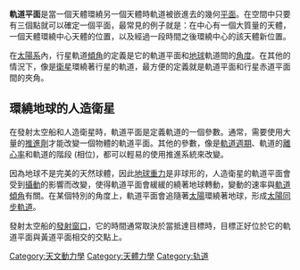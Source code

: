 '''軌道平面'''是當一個天體環繞另一個天體時軌道被嵌進去的幾何[[平面_(數學)|平面]]。在空間中只要有三個點就可以確定一個平面，最常見的例子就是：在中心有一個大質量的天體，一個天體環繞中心天體的位置，以及經過一段時間之後環繞中心的該天體新位置。

在[[太陽系|太陽系]]內，行星軌道[[傾角|傾角]]的定義是它的軌道平面和[[地球|地球]]軌道間的[[角度|角度]]。在其他的情況下，像是[[衛星|衛星]]環繞著行星的軌道，最方便的定義就是軌道平面和行星赤道平面間的夾角。

==  環繞地球的人造衛星 ==
在發射太空船和人造衛星時，軌道平面是定義軌道的一個參數。通常，需要使用大量的[[推進劑|推進劑]]才能改變一個物體的軌道平面。其他的參數，像是[[軌道週期|軌道週期]]、軌道的[[軌道離心率|離心率]]和軌道的階段 (相位)，都可以輕易的使用推進系統來改變。

因為地球不是完美的天然球體，因此[[地心引力|地球重力]]是非球形的，人造衛星的軌道平面會受到[[攝動|攝動]]的影響而改變，使得軌道平面會緩緩的繞著地球轉動，變動的速率與[[軌道傾角|軌道傾角]]有關。在某個特別的角度上，軌道平面會追隨著[[太陽|太陽]]環繞著地球，形成[[太陽同步軌道|太陽同步軌道]]。

發射太空船的[[發射窗口|發射窗口]]，它的時間通常取決於當抵達目標時，目標正好位於它的軌道平面與黃道平面相交的交點上。

[[Category:天文動力學|Category:天文動力學]]
[[Category:天體力學|Category:天體力學]]
[[Category:轨道|Category:轨道]]

{{天文小作品}}
